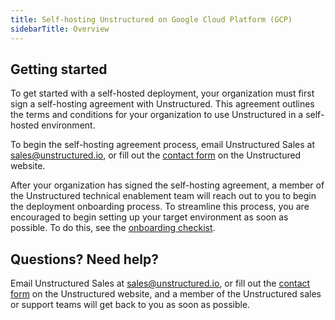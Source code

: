 ```yaml
---
title: Self-hosting Unstructured on Google Cloud Platform (GCP)
sidebarTitle: Overview
---
```


## Getting started

To get started with a self-hosted deployment, your organization must first sign a self-hosting agreement with Unstructured. 
This agreement outlines the terms and conditions for your organization to use Unstructured in a self-hosted environment.

To begin the self-hosting agreement process, email Unstructured Sales at [sales@unstructured.io](mailto:sales@unstructured.io), or fill out the 
[contact form](https://unstructured.io/contact) on the Unstructured website.

After your organization has signed the self-hosting agreement, a member of the Unstructured technical enablement team will reach out to you to begin the 
deployment onboarding process. To streamline this process, you are encouraged to begin setting up your target environment as soon as possible. To do this, 
see the [onboarding checkist](/self-hosted/gcp/onboard).

## Questions? Need help?

Email Unstructured Sales at [sales@unstructured.io](mailto:sales@unstructured.io), or fill out the 
[contact form](https://unstructured.io/contact) on the Unstructured website, and a member of the Unstructured sales or support teams 
will get back to you as soon as possible.